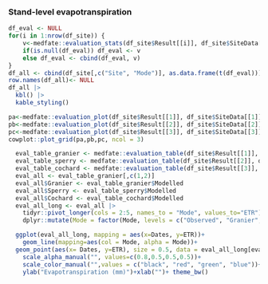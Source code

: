 ### Stand-level evapotranspiration
```r
df_eval <- NULL
for(i in 1:nrow(df_site)) {
    v<-medfate::evaluation_stats(df_site$Result[[i]], df_site$SiteData[[i]]$measuredData, type= "ETR")
    if(is.null(df_eval)) df_eval <- v
    else df_eval <- cbind(df_eval, v)
}
df_all <- cbind(df_site[,c("Site", "Mode")], as.data.frame(t(df_eval)))
row.names(df_all)<- NULL
df_all |> 
  kbl() |>
  kable_styling()
```

```r
pa<-medfate::evaluation_plot(df_site$Result[[1]], df_site$SiteData[[1]]$measuredData, type= "ETR", plotType = "scatter")+labs(subtitle="Granier")
pb<-medfate::evaluation_plot(df_site$Result[[2]], df_site$SiteData[[2]]$measuredData, type= "ETR", plotType = "scatter")+labs(subtitle="Sperry")
pc<-medfate::evaluation_plot(df_site$Result[[3]], df_site$SiteData[[3]]$measuredData, type= "ETR", plotType = "scatter")+labs(subtitle="Cochard")
cowplot::plot_grid(pa,pb,pc, ncol = 3)
```

```r
  eval_table_granier <- medfate::evaluation_table(df_site$Result[[1]], df_site$SiteData[[1]]$measuredData, type= "ETR")
  eval_table_sperry <- medfate::evaluation_table(df_site$Result[[2]], df_site$SiteData[[2]]$measuredData, type= "ETR")
  eval_table_cochard <- medfate::evaluation_table(df_site$Result[[3]], df_site$SiteData[[3]]$measuredData, type= "ETR")
  eval_all <- eval_table_granier[,c(1,2)]
  eval_all$Granier <- eval_table_granier$Modelled
  eval_all$Sperry <- eval_table_sperry$Modelled
  eval_all$Cochard <- eval_table_cochard$Modelled
  eval_all_long <- eval_all |>
    tidyr::pivot_longer(cols = 2:5, names_to = "Mode", values_to="ETR") |>
    dplyr::mutate(Mode = factor(Mode, levels = c("Observed", "Granier", "Sperry", "Cochard")))

  ggplot(eval_all_long, mapping = aes(x=Dates, y=ETR))+
    geom_line(mapping=aes(col = Mode, alpha = Mode))+
  geom_point(aes(x= Dates, y=ETR), size = 0.5, data = eval_all_long[eval_all_long$Mode=="Observed",])+
    scale_alpha_manual("", values=c(0.8,0.5,0.5,0.5))+
    scale_color_manual("",values = c("black", "red", "green", "blue"))+
    ylab("Evapotranspiration (mm)")+xlab("")+ theme_bw()
```

